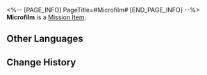 <%-- [PAGE_INFO]
PageTitle=#Microfilm#
[END_PAGE_INFO] --%>
{{Item Infobox
|id          = 140212
|image       = Item Microfilm.png
|type        = Mission Item
|invCategory = Missions
|rarity      = 3
|effect      = 
|description = A lost roll of film. It should be returned to the History and Culture Museum.
}}
'''Microfilm''' is a [[Mission Item]].

==Other Languages==
{{Other Languages
|en   = Microfilm
|zhs  = 微缩胶片
|zht  = 微縮膠捲
|ja   = マイクロフィルム
|ko   = 마이크로필름
|es   = Microfilm
|fr   = Microfilm
|ru   = Микрофильм
|th   = ม้วนฟิล์มขนาดเล็ก
|vi   = Cuộn Phim Nhỏ
|de   = Mikrofilm
|id   = Mikrofilm
|pt   = Microfilme
}}

==Change History==
{{Change History|2.0}}